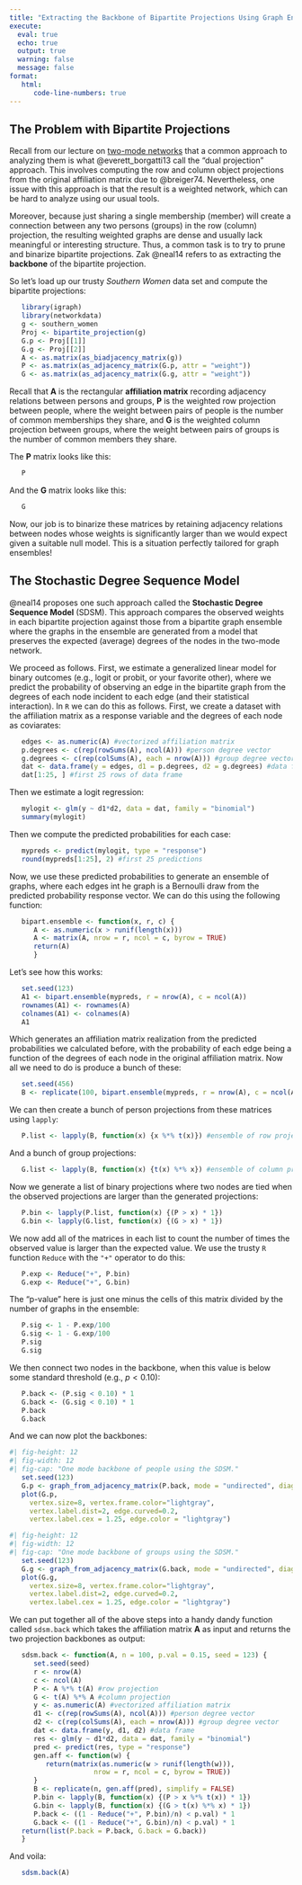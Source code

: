 ```yaml
---
title: "Extracting the Backbone of Bipartite Projections Using Graph Ensembles"
execute: 
  eval: true
  echo: true
  output: true
  warning: false
  message: false
format: 
   html:
      code-line-numbers: true
---
```


## The Problem with Bipartite Projections

Recall from our lecture on [two-mode networks](two-mode.qmd) that a common approach to analyzing them is what @everett_borgatti13 call the "dual projection" approach. This involves computing the row and column object projections from the original affiliation matrix due to @breiger74. Nevertheless, one issue with this approach is that the result is a weighted network, which can be hard to analyze using our usual tools. 

Moreover, because just sharing a single membership (member) will create a connection between any two persons (groups) in the row (column) projection, the resulting weighted graphs are dense and usually lack meaningful or interesting structure. Thus, a common task is to try to prune and binarize bipartite projections. Zak @neal14 refers to as extracting the **backbone** of the bipartite projection. 

So let's load up our trusty *Southern Women* data set and compute the bipartite projections:

```r
   library(igraph)
   library(networkdata)
   g <- southern_women
   Proj <- bipartite_projection(g)
   G.p <- Proj[[1]]
   G.g <- Proj[[2]]
   A <- as.matrix(as_biadjacency_matrix(g))
   P <- as.matrix(as_adjacency_matrix(G.p, attr = "weight"))
   G <- as.matrix(as_adjacency_matrix(G.g, attr = "weight"))
```

Recall that $\mathbf{A}$ is the rectangular **affiliation matrix** recording adjacency relations between persons and groups, $\mathbf{P}$ is the weighted row projection between people, where the weight between pairs of people is the number of common memberships they share, and $\mathbf{G}$ is the weighted column projection between groups, where the weight between pairs of groups is the number of common members they share.

The $\mathbf{P}$ matrix looks like this:

```r
   P
```

And the $\mathbf{G}$ matrix looks like this:

```r
   G
```

Now, our job is to binarize these matrices by retaining adjacency relations between nodes whose weights is significantly larger than we would expect given a suitable null model. This is a situation perfectly tailored for graph ensembles!

## The Stochastic Degree Sequence Model

@neal14 proposes one such approach called the **Stochastic Degree Sequence Model** (SDSM). This approach compares the observed weights in each bipartite projection against those from a bipartite graph ensemble where the graphs in the ensemble are generated from a model that preserves the expected (average) degrees of the nodes in the two-mode network. 

We proceed as follows. First, we estimate a generalized linear model for binary outcomes (e.g., logit or probit, or your favorite other), where we predict the probability of observing an edge in the bipartite graph from the degrees of each node incident to each edge (and their statistical interaction). In `R` we can do this as follows. First, we create a dataset with the affiliation matrix as a response variable and the degrees of each node as coviarates:

```r
   edges <- as.numeric(A) #vectorized affiliation matrix
   p.degrees <- c(rep(rowSums(A), ncol(A))) #person degree vector
   g.degrees <- c(rep(colSums(A), each = nrow(A))) #group degree vector
   dat <- data.frame(y = edges, d1 = p.degrees, d2 = g.degrees) #data frame
   dat[1:25, ] #first 25 rows of data frame
```

Then we estimate a logit regression:

```r
   mylogit <- glm(y ~ d1*d2, data = dat, family = "binomial")
   summary(mylogit)
```

Then we compute the predicted probabilities for each case:

```r
   mypreds <- predict(mylogit, type = "response")
   round(mypreds[1:25], 2) #first 25 predictions
```

Now, we use these predicted probabilities to generate an ensemble of graphs, where each edges int he graph is a Bernoulli draw from the predicted probability response vector. We can do this using the following function:

```r
   bipart.ensemble <- function(x, r, c) {
      A <- as.numeric(x > runif(length(x)))
      A <- matrix(A, nrow = r, ncol = c, byrow = TRUE)
      return(A)
      }
```

Let's see how this works:

```r
   set.seed(123)
   A1 <- bipart.ensemble(mypreds, r = nrow(A), c = ncol(A))
   rownames(A1) <- rownames(A)
   colnames(A1) <- colnames(A)
   A1
```

Which generates an affiliation matrix realization from the predicted probabilities we calculated before, with the probability of each edge being a function of the degrees of each node in the original affiliation matrix. Now all we need to do is produce a bunch of these:

```r
   set.seed(456)
   B <- replicate(100, bipart.ensemble(mypreds, r = nrow(A), c = ncol(A)), simplify = FALSE)
```

We can then create a bunch of person projections from these matrices using `lapply`:

```r
   P.list <- lapply(B, function(x) {x %*% t(x)}) #ensemble of row projections
```

And a bunch of group projections:

```r
   G.list <- lapply(B, function(x) {t(x) %*% x}) #ensemble of column projections
```

Now we generate a list of binary projections where two nodes are tied when the observed projections are larger than the generated projections:

```r
   P.bin <- lapply(P.list, function(x) {(P > x) * 1})
   G.bin <- lapply(G.list, function(x) {(G > x) * 1})
```

We now add all of the matrices in each list to count the number of times the observed value is larger than the expected value. We use the trusty `R` function `Reduce` with the `"+"` operator to do this:

```r
   P.exp <- Reduce("+", P.bin)
   G.exp <- Reduce("+", G.bin)
```

The "p-value" here is just one minus the cells of this matrix divided by the number of graphs in the ensemble:

```r
   P.sig <- 1 - P.exp/100
   G.sig <- 1 - G.exp/100
   P.sig
   G.sig
```

We then connect two nodes in the backbone, when this value is below some standard threshold (e.g., $p < 0.10$):

```r
   P.back <- (P.sig < 0.10) * 1
   G.back <- (G.sig < 0.10) * 1
   P.back
   G.back
```

And we can now plot the backbones:

```r
#| fig-height: 12
#| fig-width: 12
#| fig-cap: "One mode backbone of people using the SDSM."
   set.seed(123)
   G.p <- graph_from_adjacency_matrix(P.back, mode = "undirected", diag = FALSE)
   plot(G.p, 
     vertex.size=8, vertex.frame.color="lightgray", 
     vertex.label.dist=2, edge.curved=0.2, 
     vertex.label.cex = 1.25, edge.color = "lightgray")
```

```r
#| fig-height: 12
#| fig-width: 12
#| fig-cap: "One mode backbone of groups using the SDSM."
   set.seed(123)
   G.g <- graph_from_adjacency_matrix(G.back, mode = "undirected", diag = FALSE)
   plot(G.g, 
     vertex.size=8, vertex.frame.color="lightgray", 
     vertex.label.dist=2, edge.curved=0.2, 
     vertex.label.cex = 1.25, edge.color = "lightgray")
```

We can put together all of the above steps into a handy dandy function called `sdsm.back` which takes the affiliation matrix $\mathbf{A}$ as input and returns the two projection backbones as output:

```r
   sdsm.back <- function(A, n = 100, p.val = 0.15, seed = 123) {
      set.seed(seed)
      r <- nrow(A)
      c <- ncol(A)
      P <- A %*% t(A) #row projection
      G <- t(A) %*% A #column projection
      y <- as.numeric(A) #vectorized affiliation matrix
      d1 <- c(rep(rowSums(A), ncol(A))) #person degree vector
      d2 <- c(rep(colSums(A), each = nrow(A))) #group degree vector
      dat <- data.frame(y, d1, d2) #data frame
      res <- glm(y ~ d1*d2, data = dat, family = "binomial")
      pred <- predict(res, type = "response")
      gen.aff <- function(w) {
         return(matrix(as.numeric(w > runif(length(w))), 
                     nrow = r, ncol = c, byrow = TRUE))         
      }
      B <- replicate(n, gen.aff(pred), simplify = FALSE)
      P.bin <- lapply(B, function(x) {(P > x %*% t(x)) * 1})
      G.bin <- lapply(B, function(x) {(G > t(x) %*% x) * 1})
      P.back <- ((1 - Reduce("+", P.bin)/n) < p.val) * 1
      G.back <- ((1 - Reduce("+", G.bin)/n) < p.val) * 1
   return(list(P.back = P.back, G.back = G.back))
   }
```

And voila:

```r
   sdsm.back(A)
```


